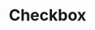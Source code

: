 ---
title: Checkbox
description: ''
draft: true
repo: https://github.com
accessibility: https://github.com
---